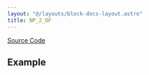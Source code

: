 ```yaml
---
layout: "@/layouts/block-docs-layout.astro"
title: NP_2_DF
---
```



<PythonDocsDisplay docstring={docstring} />

[Source Code](https://github.com/flojoy-ai/blocks/blob/main/blocks/TRANSFORMERS/TYPE_CASTING/NP_2_DF/NP_2_DF.py)

## Example
